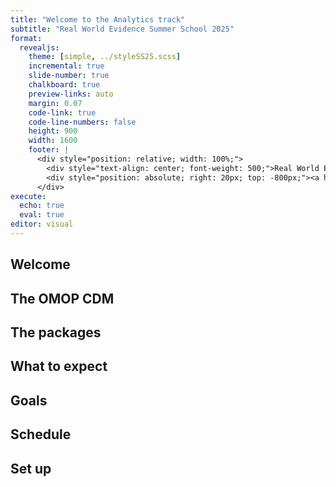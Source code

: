 ```yaml
---
title: "Welcome to the Analytics track"
subtitle: "Real World Evidence Summer School 2025"
format:
  revealjs: 
    theme: [simple, ../styleSS25.scss]
    incremental: true   
    slide-number: true
    chalkboard: true
    preview-links: auto
    margin: 0.07
    code-link: true
    code-line-numbers: false
    height: 900
    width: 1600
    footer: |
      <div style="position: relative; width: 100%;">
        <div style="text-align: center; font-weight: 500;">Real World Evidence Summer School 2025</div>
        <div style="position: absolute; right: 20px; top: -800px;"><a href="index.qmd" style="text-decoration: none;">⬅ Back to Practicals</a></div>
      </div>
execute:
  echo: true
  eval: true
editor: visual
---
```


## Welcome

## The OMOP CDM

## The packages

## What to expect

## Goals

## Schedule

## Set up
